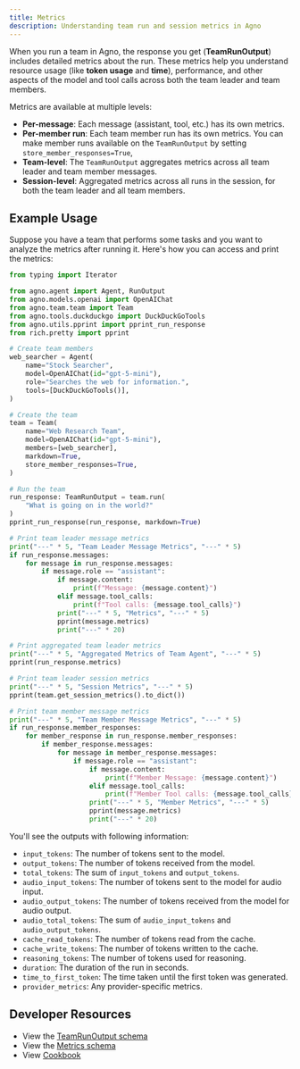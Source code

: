 ```yaml
---
title: Metrics
description: Understanding team run and session metrics in Agno
---
```


When you run a team in Agno, the response you get (**TeamRunOutput**) includes detailed metrics about the run. These metrics help you understand resource usage (like **token usage** and **time**), performance, and other aspects of the model and tool calls across both the team leader and team members.

Metrics are available at multiple levels:
- **Per-message**: Each message (assistant, tool, etc.) has its own metrics.
- **Per-member run**: Each team member run has its own metrics. You can make member runs available on the `TeamRunOutput` by setting `store_member_responses=True`,
- **Team-level**: The `TeamRunOutput` aggregates metrics across all team leader and team member messages.
- **Session-level**: Aggregated metrics across all runs in the session, for both the team leader and all team members.


## Example Usage
Suppose you have a team that performs some tasks and you want to analyze the metrics after running it. Here's how you can access and print the metrics:

```python
from typing import Iterator

from agno.agent import Agent, RunOutput
from agno.models.openai import OpenAIChat
from agno.team.team import Team
from agno.tools.duckduckgo import DuckDuckGoTools
from agno.utils.pprint import pprint_run_response
from rich.pretty import pprint

# Create team members
web_searcher = Agent(
    name="Stock Searcher",
    model=OpenAIChat(id="gpt-5-mini"),
    role="Searches the web for information.",
    tools=[DuckDuckGoTools()],
)

# Create the team
team = Team(
    name="Web Research Team",
    model=OpenAIChat(id="gpt-5-mini"),
    members=[web_searcher],
    markdown=True,
    store_member_responses=True,
)

# Run the team
run_response: TeamRunOutput = team.run(
    "What is going on in the world?"
)
pprint_run_response(run_response, markdown=True)

# Print team leader message metrics
print("---" * 5, "Team Leader Message Metrics", "---" * 5)
if run_response.messages:
    for message in run_response.messages:
        if message.role == "assistant":
            if message.content:
                print(f"Message: {message.content}")
            elif message.tool_calls:
                print(f"Tool calls: {message.tool_calls}")
            print("---" * 5, "Metrics", "---" * 5)
            pprint(message.metrics)
            print("---" * 20)

# Print aggregated team leader metrics
print("---" * 5, "Aggregated Metrics of Team Agent", "---" * 5)
pprint(run_response.metrics)

# Print team leader session metrics
print("---" * 5, "Session Metrics", "---" * 5)
pprint(team.get_session_metrics().to_dict())

# Print team member message metrics
print("---" * 5, "Team Member Message Metrics", "---" * 5)
if run_response.member_responses:
    for member_response in run_response.member_responses:
        if member_response.messages:
            for message in member_response.messages:
                if message.role == "assistant":
                    if message.content:
                        print(f"Member Message: {message.content}")
                    elif message.tool_calls:
                        print(f"Member Tool calls: {message.tool_calls}")
                    print("---" * 5, "Member Metrics", "---" * 5)
                    pprint(message.metrics)
                    print("---" * 20)
```

You'll see the outputs with following information:

- `input_tokens`: The number of tokens sent to the model.
- `output_tokens`: The number of tokens received from the model.
- `total_tokens`: The sum of `input_tokens` and `output_tokens`.
- `audio_input_tokens`: The number of tokens sent to the model for audio input.
- `audio_output_tokens`: The number of tokens received from the model for audio output.
- `audio_total_tokens`: The sum of `audio_input_tokens` and `audio_output_tokens`.
- `cache_read_tokens`: The number of tokens read from the cache.
- `cache_write_tokens`: The number of tokens written to the cache.
- `reasoning_tokens`: The number of tokens used for reasoning.
- `duration`: The duration of the run in seconds.
- `time_to_first_token`: The time taken until the first token was generated.
- `provider_metrics`: Any provider-specific metrics.

## Developer Resources

- View the [TeamRunOutput schema](/reference/teams/team-response)
- View the [Metrics schema](/reference/agents/metrics)
- View [Cookbook](https://github.com/agno-agi/agno/tree/main/cookbook/teams/metrics/01_team_metrics.py)
